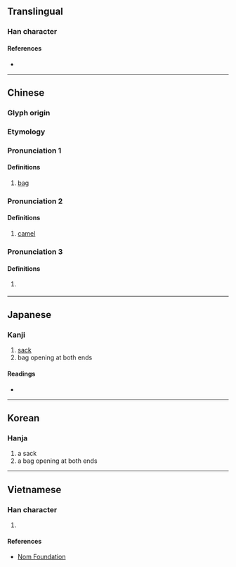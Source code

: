 {{character info/new}}
==Translingual==

===Han character===
{{Han char|rn=75|rad=木|as=12|sn=16|four=40904|canj=JBMRD}}

====References====
* {{Han ref|kx=0553.080|dkj=15533|dj=0941.210|hdz=21289.050|uh=6A50|ud=27216|bh=E9D1|bd=59857}}

----

==Chinese==
{{zh-forms|alt=槖,𢄿,𢅍,𡇈}}

===Glyph origin===
{{Han etym}}

===Etymology===
{{theaji|lok/lop/lak}}

===Pronunciation 1===
{{zh-pron
|m=tuó
|c=tok3
|mn=lok/lop/lak
|mc=y
|oc=y
|ma=
|cat=n
}}

====Definitions====
{{zh-hanzi}}

# [[bag]]

===Pronunciation 2===
{{zh-pron
|m=luò
|cat=n
}}

====Definitions====
{{zh-hanzi}}

# [[camel]]

===Pronunciation 3===
{{zh-pron
|m=dù
|cat=pn
}}

====Definitions====
{{zh-hanzi}}

# {{zh-hg}} {{n-g|A place name.}}

----

==Japanese==

===Kanji===
{{ja-kanji|grade=|rs=木12}}

# [[sack]]
# bag opening at both ends

====Readings====
* {{ja-readings|on=[[たく]] (taku), [[しゃ]] (sha)|kun=[[ふくろ]] (fukuro), [[ふいご]] (fuigo)}}

----

==Korean==

===Hanja===
{{ko-hanja|hangeul=탁|eumhun=|rv=tak|mr=t'ak|y=thak}}

# a sack
# a bag opening at both ends

----

==Vietnamese==

===Han character===
{{vi-readings|rs=木12|hanviet=thác}}

# {{defn|lang=vi|sort=木12}}

====References====
* [http://nomfoundation.org/common/nom_details.php?codepoint=6a50 Nom Foundation]